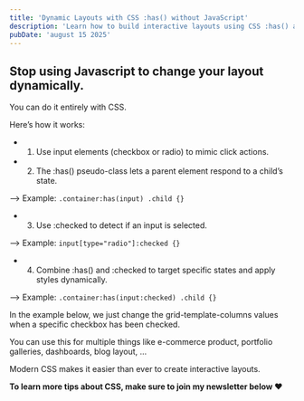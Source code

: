 ```yaml
---
title: 'Dynamic Layouts with CSS :has() without JavaScript'
description: 'Learn how to build interactive layouts using CSS :has() and :checked. Create dynamic grids, galleries, and dashboards without JavaScript.'
pubDate: 'august 15 2025'
---
```



<Picture
	src="/short/08-2025/switching-layout-in-CSS.gif"
	alt="CSS example showing layout change using :has and :checked selectors"
	width="400"
	height="600"
	style="margin: 2em auto 1em auto; display: block; border: 4px solid var(--border)"
/>

## Stop using Javascript to change your layout dynamically.

You can do it entirely with CSS.

Here’s how it works:

- 1. Use input elements (checkbox or radio) to mimic click actions.
- 2. The :has() pseudo-class lets a parent element respond to a child’s state.

--> Example: `.container:has(input) .child {}`

- 3. Use :checked to detect if an input is selected.

--> Example: `input[type="radio"]:checked {}`

- 4. Combine :has() and :checked to target specific states and apply styles dynamically.

--> Example: `.container:has(input:checked) .child {}`

In the example below, we just change the grid-template-columns values when a specific checkbox has been checked.

You can use this for multiple things like e-commerce product, portfolio galleries, dashboards, blog layout, ...

Modern CSS makes it easier than ever to create interactive layouts.

**To learn more tips about CSS, make sure to join my newsletter below ❤️**
